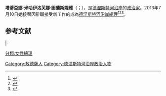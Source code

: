 
{{Infobox Officeholder
|name             = 塔蒂亞娜·圖蘭斯媞雅<br>{{lang|ru|Тетяна Туранська}}
|honorific-suffix = 
|image            = Татьяна Туранская.jpg
|imagesize        = 
|caption          = 
|office           = 第2任[[德涅斯特河沿岸總理|德涅斯特河沿岸總理]]
|president        = [[葉夫根尼·舍夫丘克|葉夫根尼·舍夫丘克]]
|term_start  = 2015年11月30日
|term_end  = 2015年12月2日
|predecessor = [[邁亞·帕納斯|邁亞·帕納斯]]{{small|（代理）}}
|successor = [[邁亞·帕納斯|邁亞·帕納斯]]{{small|（代理）}}
|president1   = [[葉夫根尼·舍夫丘克|葉夫根尼·舍夫丘克]]
|term_start1  = 2013年7月10日
|term_end1    = 2015年10月13日<br>{{small|代理：2013年6月10日－7月10日}}
|predecessor1 = {{le|皮欧特·史特帕诺夫|Pyotr Stepanov}}
|successor1   = [[邁亞·帕納斯|邁亞·帕納斯]]{{small|（代理）}}
|birth_place      = {{URS}}[[敖德薩|敖德薩]]（今{{UKR}}[[敖德萨州|敖德萨州]]）
|death_date       = 
|death_place      =
|nationality = {{flag|德涅斯特河沿岸}}
|party            = [[無黨籍|無黨籍]]
|website         = [http://gov-pmr.org/gov/composition/item213.html 政府網站]{{ru icon}}
}}

'''塔蒂亞娜·米哈伊洛芙娜·圖蘭斯媞雅'''（{{lang-uk|'''Тетяна Михайлівна Туранська'''}}；{{bd|1972年|11月20日|||catIdx=T}}），是[[德涅斯特河沿岸|德涅斯特河沿岸]]的[[政治家|政治家]]。2013年7月10日她接替因辭職接受新工作的{{le|皮欧特·史特帕诺夫|Pyotr Stepanov}}成為[[德涅斯特河沿岸總理|德涅斯特河沿岸總理]]<ref>{{cite news|url=http://www.blackseanews.net/en/read/67189|title=Tatiana Turanskaya has become the new head of the Transnistrian government|publisher=[[Black_Sea_News|Black Sea News]]|date=July 11, 2013|accessdate=July 27, 2013|archiveurl=https://web.archive.org/web/20090630013226/http://www.blackseanews.net/en/read/67189|archivedate=2009年6月30日|deadurl=yes}}</ref><ref>{{cite news|url=http://rupor-pmr.ru/news/pridnestrove/v-svyazi-s-uhodom-v-otpusk-predsedatelya-pravitelstva-pmr-ispolnenie-ego|script-title=ru:В связи с уходом в отпуск Председателя Правительства ПМР исполнение его обязанностей временно возложено на Татьяну Туранскую|trans_title=In connection with the departure of Prime Minister on holiday TMR execution of his duties temporarily assigned to Tatiana Turanskaya|language=ru|accessdate=April 5, 2014|archiveurl=https://web.archive.org/web/20090630013226/http://rupor-pmr.ru/news/pridnestrove/v-svyazi-s-uhodom-v-otpusk-predsedatelya-pravitelstva-pmr-ispolnenie-ego|archivedate=2009年6月30日|deadurl=yes}}</ref><ref>{{cite news|date=July 10, 2013|url=http://novostipmr.com/ru/news/13-07-10/pravitelstvo-vozglavit-tatyana-turanskaya|script-title=ru:Правительство возглавит Татьяна Туранская|trans_title=The government will be headed by Tatiana Turanskaya|language=ru|accessdate=April 5, 2014|archiveurl=https://web.archive.org/web/20090630013226/http://novostipmr.com/ru/news/13-07-10/pravitelstvo-vozglavit-tatyana-turanskaya|archivedate=2009年6月30日|deadurl=yes}}</ref>。

==参考文献==
{{reflist}}

{{s-start}}
{{s-off}}
|-
{{s-bef|before={{le|皮欧特·史特帕诺夫|Pyotr Stepanov}}}}
{{s-ttl|title=[[德涅斯特河沿岸總理|德涅斯特河沿岸總理]]|years=2013年－2015年}}
{{s-aft|after=[[邁亞·帕納斯|邁亞·帕納斯]]<br>{{small|（代理）}}}}
{{s-end}}

{{DEFAULTSORT:Turanskaya, Tatiana}}
[[Category:敖德薩人|Category:敖德薩人]]
[[Category:德涅斯特河沿岸政治人物|Category:德涅斯特河沿岸政治人物]]
[[分類:女性總理|分類:女性總理]]